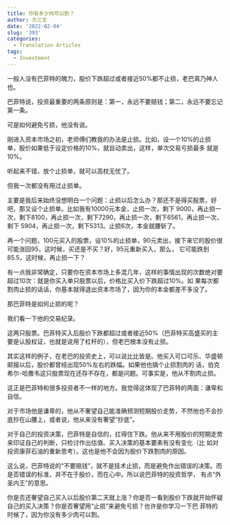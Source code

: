 ```yaml
---
title: 你有多少肉可以割？
author: 方三文
date: '2022-02-04'
slug: '393'
categories:
  - Translation Articles
tags:
  - Investment
---
```


一般人没有巴菲特的魄力，股价下跌超过或者接近50%都不止损，老巴真乃神人也。



巴菲特说，投资最重要的两条原则是：第一，永远不要赔钱；第二，永远不要忘记第一条。

可是如何避免亏损，他没有说。

刚进入资本市场之初，老师傅们教我的办法是止损。比如，设一个10%的止损单，股价如果低于设定价格的10%，就自动卖出，这样，单次交易亏损最多 就是10%。

听起来不错，放个止损单，就可以高枕无忧了。

但我一次都没有用过止损单。

主要是我后来始终没想明白一个问题：止损以后怎么办？那还不是得买股票，好吧，那又设个止损单。比如我有10000元本金，止损一次，剩下 9000，再止损一次，剩下8100，再止损一次，剩下7290，再止损一次，剩下6561，再止损一次，剩下 5904，再止损一次，剩下5313。止损6次，本金就腰斩了。

再一个问题，100元买入的股票，设10%的止损单，90元卖出，接下来它的股价很可能涨回95，这时候，买还是不买？好，95元重新买入，那么， 它可能跌到85.5，这时候，再止损一下？

有一点我非常确定，只要你在资本市场上多混几年，这样的事情出现的次数绝对要超过10次：就是你买入单只股票以后，价格比买入价下跌超过10%。如 果每次都割肉止损的话话，你基本就得退出资本市场了，因为你的本金都差不多没了。

那巴菲特是如何止损的呢？

我们看一下他的交易纪录。

这两只股票。巴菲特买入后股价下跌都超过或者接近50%（巴菲特买高盛买的主要是认股权证，也就是说用了杠杆的），但老巴根本没有止损。

其实这样的例子，在老巴的投资史上，可以说比比皆是。他买入可口可乐、华盛顿邮报以后，股价都曾经出现50%左右的跌幅。如果他也搞个止损割肉的 话，伯克希尔-哈撒韦这只股票现在还存不存在，都是问题。可事实是，他从不割肉止损。

这正是巴菲特和很多投资者不一样的地方。我觉得这体现了巴菲特的两面：谦卑和自信。

对于市场他是谦卑的，他从不奢望自己能准确预测短期股价走势，不然他也不会抄底抄在山腰上，或者说，他从来没有奢望“抄底”。

对于自己的投资决策，巴菲特是自信的，扛得住下跌。他从来不用股价的短期走势来印证自己的判断，只检讨作出估值、买入决策的基本要素有没有变化（比 如对投资康菲石油的重新思考）。这也是他不会因为股价下跌割肉的原因。

这么说，巴菲特说的“不要赔钱”，就不是技术止损，而是避免作出错误的决策。而是否错误的标准，并不在于股价，而在心中。所以说巴菲特的投资哲学， 有点“外圣内王”的意思。

你是否还奢望自己买入以后股价第二天就上涨？你是否一看到股价下跌就开始怀疑自己的买入决策？你是否奢望用“止损”来避免亏损？也许是你学习一下巴 菲特的时候了，因为你没有多少肉可以割。
